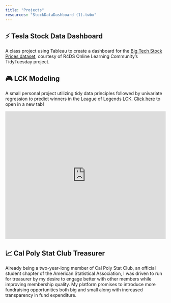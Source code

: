 ```yaml
---
title: "Projects"
resources: "StockDataDashboard (1).twbx"
---
```


## ⚡ Tesla Stock Data Dashboard
A class project using Tableau to create a dashboard for the [Big Tech Stock Prices dataset](https://github.com/rfordatascience/tidytuesday/blob/master/data/2023/2023-02-07/readme.md), courtesy of R4DS Online Learning Community's TidyTuesday project.

<script type="module" src="https://public.tableau.com/javascripts/api/tableau.embedding.3.latest.min.js"></script>

<tableau-viz id="tableauViz"       
  src='StockDataDashboard (1).twbx'      
  toolbar="top" hide-tabs>
</tableau-viz>


## 🎮 LCK Modeling
A small personal project utilizing tidy data principles followed by univariate regression to predict winners in the League of Legends LCK. [Click here](https://rjimenezdata.github.io/LCKModeling/League-of-Legends.html) to open in a new tab! 

![](https://rjimenezdata.github.io/LCKModeling/League-of-Legends.html){width=100% height="400"}

## 📈 Cal Poly Stat Club Treasurer
Already being a two-year-long member of Cal Poly Stat Club, an official student chapter of the American Statistical Association, I was driven to run for treasurer by my desire to engage better with other members while improving membership quality. My platform promises to introduce more fundraising opportunities both big and small along with increased transparency in fund expenditure.
